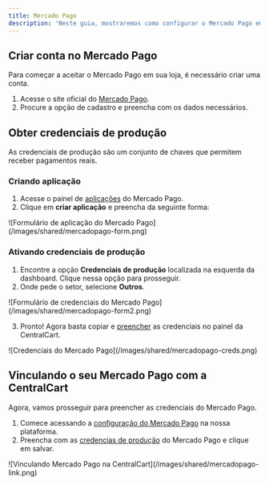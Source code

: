 ```yaml
---
title: Mercado Pago
description: 'Neste guia, mostraremos como configurar o Mercado Pago em nossa plataforma.'
---
```


## Criar conta no Mercado Pago
Para começar a aceitar o Mercado Pago em sua loja, é necessário criar uma conta.

1. Acesse o site oficial do [Mercado Pago](https://www.mercadopago.com.br).
2. Procure a opção de cadastro e preencha com os dados necessários.

## Obter credenciais de produção
As credenciais de produção são um conjunto de chaves que permitem receber pagamentos reais.

### Criando aplicação
1. Acesse o painel de [aplicações](https://www.mercadopago.com.br/developers/panel/app) do Mercado Pago.
2. Clique em **criar aplicação** e preencha da seguinte forma:

<Frame>
  ![Formulário de aplicação do Mercado Pago](/images/shared/mercadopago-form.png)
</Frame>

### Ativando credenciais de produção
1. Encontre a opção **Credenciais de produção** localizada na esquerda da dashboard. Clique nessa opção para prosseguir.
2. Onde pede o setor, selecione **Outros**.

<Frame>
  ![Formulário de credenciais do Mercado Pago](/images/shared/mercadopago-form2.png)
</Frame>

3. Pronto! Agora basta copiar e [preencher](#vinculando-o-seu-mercado-pago-com-a-centralcart) as credenciais no painel da CentralCart.

<Frame>
  ![Credenciais do Mercado Pago](/images/shared/mercadopago-creds.png)
</Frame>

## Vinculando o seu Mercado Pago com a CentralCart
Agora, vamos prosseguir para preencher as credenciais do Mercado Pago.

1. Comece acessando a [configuração do Mercado Pago](https://app.centralcart.com.br/settings/gateway/mercadopago) na nossa plataforma.
3. Preencha com as [credencias de produção](#obter-credenciais-de-producao) do Mercado Pago e clique em salvar.

<Frame>
  ![Vinculando Mercado Pago na CentralCart](/images/shared/mercadopago-link.png)
</Frame>

